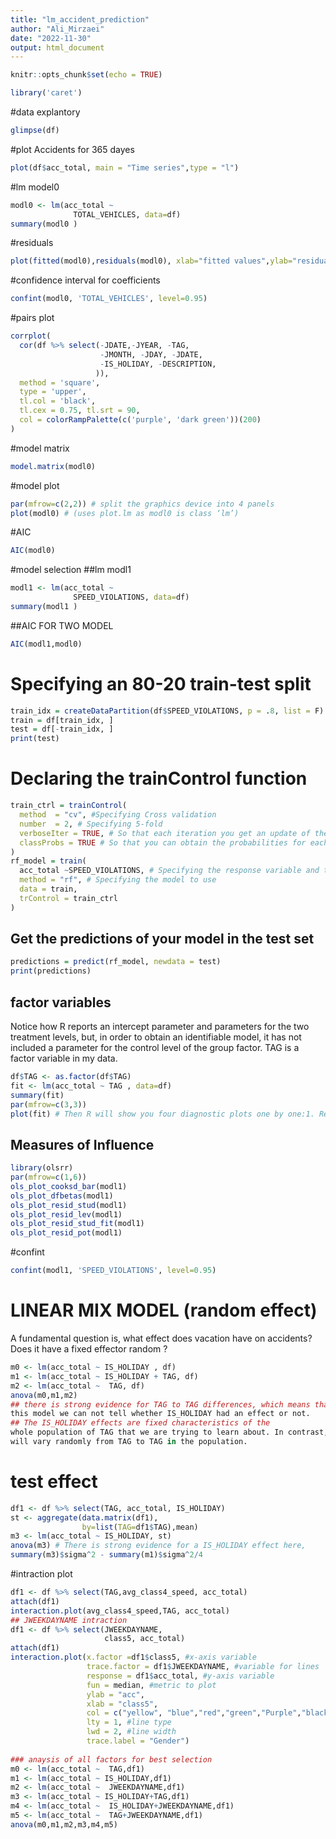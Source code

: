 ---
title: "lm_accident_prediction"
author: "Ali_Mirzaei"
date: "2022-11-30"
output: html_document
---

```{r setup, include=FALSE}
knitr::opts_chunk$set(echo = TRUE)
```
```{r library}
library('caret')
```
#data explantory
```{r data}
glimpse(df)
```


#plot Accidents for 365 dayes
```{r plot accidents}
plot(df$acc_total, main = "Time series",type = "l")
```
#lm model0 
```{r lm}
modl0 <- lm(acc_total ~ 
              TOTAL_VEHICLES, data=df)
summary(modl0 )
```
#residuals
```{r residuals}
plot(fitted(modl0),residuals(modl0), xlab="fitted values",ylab="residuals")
```
#confidence interval for coefficients
```{r confidence interval}
confint(modl0, 'TOTAL_VEHICLES', level=0.95)
```
#pairs plot 
```{r pairs plot}
corrplot(
  cor(df %>% select(-JDATE,-JYEAR, -TAG,
                    -JMONTH, -JDAY, -JDATE,
                    -IS_HOLIDAY, -DESCRIPTION,
                   )),
  method = 'square',
  type = 'upper',
  tl.col = 'black',
  tl.cex = 0.75, tl.srt = 90,
  col = colorRampPalette(c('purple', 'dark green'))(200)
)
```
#model matrix
```{r model matrix}
model.matrix(modl0)
```
#model plot
```{r model plot}
par(mfrow=c(2,2)) # split the graphics device into 4 panels
plot(modl0) # (uses plot.lm as modl0 is class ‘lm’)
```
#AIC 
```{R AIC }
AIC(modl0)
```
#model selection 
##lm modl1
```{r lm1}
modl1 <- lm(acc_total ~ 
              SPEED_VIOLATIONS, data=df)
summary(modl1 )
```
##AIC FOR TWO MODEL
```{r model selection}
AIC(modl1,modl0)
```
# Specifying an 80-20 train-test split
```{r test data}
train_idx = createDataPartition(df$SPEED_VIOLATIONS, p = .8, list = F)
train = df[train_idx, ]
test = df[-train_idx, ]
print(test)
```
# Declaring the trainControl function
```{r trainControl function}
train_ctrl = trainControl(
  method  = "cv", #Specifying Cross validation
  number  = 2, # Specifying 5-fold
  verboseIter = TRUE, # So that each iteration you get an update of the progress
  classProbs = TRUE # So that you can obtain the probabilities for each example
)
rf_model = train(
  acc_total ~SPEED_VIOLATIONS, # Specifying the response variable and the feature variables
  method = "rf", # Specifying the model to use
  data = train, 
  trControl = train_ctrl
)
```

## Get the predictions of your model in the test set 
```{r pred}
predictions = predict(rf_model, newdata = test)
print(predictions)
```
## factor variables
Notice how R reports an intercept parameter and parameters for the two treatment
levels, but, in order to obtain an identifiable model, it has not included a parameter
for the control level of the group factor.
TAG is a factor variable in my data.
```{r factor}
df$TAG <- as.factor(df$TAG)
fit <- lm(acc_total ~ TAG , data=df)
summary(fit)
par(mfrow=c(3,3))
plot(fit) # Then R will show you four diagnostic plots one by one:1. Residuals vs Fitted,2. Normal Q-Q,3. Scale-Location,4. Residuals vs Leverage
```
## Measures of Influence
```{r Influence}
library(olsrr)
par(mfrow=c(1,6))
ols_plot_cooksd_bar(modl1)
ols_plot_dfbetas(modl1)
ols_plot_resid_stud(modl1)
ols_plot_resid_lev(modl1)
ols_plot_resid_stud_fit(modl1)
ols_plot_resid_pot(modl1)
```
#confint
```{r confidence interval}
confint(modl1, 'SPEED_VIOLATIONS', level=0.95)
```
# LINEAR MIX MODEL (random effect)
A fundamental question is, what effect does vacation have on accidents? Does it have a fixed effector random ?
```{r random effect}
m0 <- lm(acc_total ~ IS_HOLIDAY , df)
m1 <- lm(acc_total ~ IS_HOLIDAY + TAG, df)
m2 <- lm(acc_total ~  TAG, df)
anova(m0,m1,m2)
## there is strong evidence for TAG to TAG differences, which means that with
this model we can not tell whether IS_HOLIDAY had an effect or not.
## The IS_HOLIDAY effects are fixed characteristics of the
whole population of TAG that we are trying to learn about. In contrast, the TAG effect
will vary randomly from TAG to TAG in the population.
```
# test effect
```{r test effect}
df1 <- df %>% select(TAG, acc_total, IS_HOLIDAY)
st <- aggregate(data.matrix(df1),
                by=list(TAG=df1$TAG),mean)
m3 <- lm(acc_total ~ IS_HOLIDAY, st)
anova(m3) # There is strong evidence for a IS_HOLIDAY effect here,
summary(m3)$sigma^2 - summary(m1)$sigma^2/4
```
#intraction plot 
```{r }
df1 <- df %>% select(TAG,avg_class4_speed, acc_total)
attach(df1)
interaction.plot(avg_class4_speed,TAG, acc_total)
## JWEEKDAYNAME intraction 
df1 <- df %>% select(JWEEKDAYNAME,
                     class5, acc_total)
attach(df1)
interaction.plot(x.factor =df1$class5, #x-axis variable
                 trace.factor = df1$JWEEKDAYNAME, #variable for lines
                 response = df1$acc_total, #y-axis variable
                 fun = median, #metric to plot
                 ylab = "acc",
                 xlab = "class5",
                 col = c("yellow", "blue","red","green","Purple","black"),
                 lty = 1, #line type
                 lwd = 2, #line width
                 trace.label = "Gender")
                
### anaysis of all factors for best selection
m0 <- lm(acc_total ~  TAG,df1)
m1 <- lm(acc_total ~ IS_HOLIDAY,df1)
m2 <- lm(acc_total ~  JWEEKDAYNAME,df1)
m3 <- lm(acc_total ~ IS_HOLIDAY+TAG,df1)
m4 <- lm(acc_total ~  IS_HOLIDAY+JWEEKDAYNAME,df1)
m5 <- lm(acc_total ~  TAG+JWEEKDAYNAME,df1)
anova(m0,m1,m2,m3,m4,m5)
```

